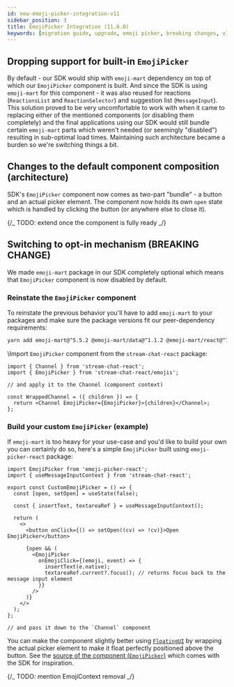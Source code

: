 ```yaml
---
id: new-emoji-picker-integration-v11
sidebar_position: 3
title: EmojiPicker Integration (11.0.0)
keywords: [migration guide, upgrade, emoji picker, breaking changes, v11]
---
```



## Dropping support for built-in `EmojiPicker`

By default - our SDK would ship with `emoji-mart` dependency on top of which our `EmojiPicker` component is built. And since the SDK is using `emoji-mart` for this component - it was also reused for reactions (`ReactionsList` and `ReactionSelector`) and suggestion list (`MessageInput`). This solution proved to be very uncomfortable to work with when it came to replacing either of the mentioned components (or disabling them completely) and the final applications using our SDK would still bundle certain `emoji-mart` parts which weren't needed (or seemingly "disabled") resulting in sub-optimal load times. Maintaining such architecture became a burden so we're switching things a bit.

## Changes to the default component composition (architecture)

SDK's `EmojiPicker` component now comes as two-part "bundle" - a button and an actual picker element. The component now holds its own `open` state which is handled by clicking the button (or anywhere else to close it).

{/_ TODO: extend once the component is fully ready _/}

## Switching to opt-in mechanism (BREAKING CHANGE)

We made `emoji-mart` package in our SDK completely optional which means that `EmojiPicker` component is now disabled by default.

### Reinstate the `EmojiPicker` component

To reinstate the previous behavior you'll have to add `emoji-mart` to your packages and make sure the package versions fit our peer-dependency requirements:

```bash
yarn add emoji-mart@^5.5.2 @emoji-mart/data@^1.1.2 @emoji-mart/react@^1.1.1
```

\\Import `EmojiPicker` component from the `stream-chat-react` package:

```tsx
import { Channel } from 'stream-chat-react';
import { EmojiPicker } from 'stream-chat-react/emojis';

// and apply it to the Channel (component context)

const WrappedChannel = ({ children }) => {
  return <Channel EmojiPicker={EmojiPicker}>{children}</Channel>;
};
```

### Build your custom `EmojiPicker` (example)

If `emoji-mart` is too heavy for your use-case and you'd like to build your own you can certainly do so, here's a simple `EmojiPicker` built using `emoji-picker-react` package:

```tsx
import EmojiPicker from 'emoji-picker-react';
import { useMessageInputContext } from 'stream-chat-react';

export const CustomEmojiPicker = () => {
  const [open, setOpen] = useState(false);

  const { insertText, textareaRef } = useMessageInputContext();

  return (
    <>
      <button onClick={() => setOpen((cv) => !cv)}>Open EmojiPicker</button>

      {open && (
        <EmojiPicker
          onEmojiClick={(emoji, event) => {
            insertText(e.native);
            textareaRef.current?.focus(); // returns focus back to the message input element
          }}
        />
      )}
    </>
  );
};

// and pass it down to the `Channel` component
```

You can make the component slightly better using [`FloatingUI`](https://floating-ui.com/) by wrapping the actual picker element to make it float perfectly positioned above the button. See the [source of the component (`EmojiPicker`)]() which comes with the SDK for inspiration.

{/_ TODO: mention EmojiContext removal _/}
